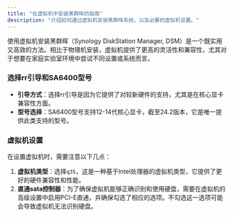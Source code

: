 ```yaml
---
title: "在虚拟机中安装黑群晖的指南"
description: "介绍如何通过虚拟机安装黑群晖系统，以及必要的虚拟机设置。"
---
```



使用虚拟机安装黑群晖（Synology DiskStation Manager,
DSM）是一个既实用又高效的方法。相比于物理机安装，虚拟机提供了更高的灵活性和兼容性，尤其对于想要在家庭实验室环境中尝试不同设置或系统而言。


### 选择rr引导和SA6400型号

- **引导方式**：选择rr引导是因为它提供了对较新硬件的支持，尤其是在核心显卡兼容性方面。
- **型号选择**：SA6400型号支持12-14代核心显卡，截至24.2版本，它是唯一提供此类支持的型号。

### 虚拟机设置

在设置虚拟机时，需要注意以下几点：

1. **虚拟机类型**：选择`q35`，这是一种基于Intel处理器的虚拟机类型，它提供了更好的硬件兼容性和性能。
2. **直通sata控制器**：为了确保虚拟机能够正确识别和使用硬盘，需要在虚拟机的高级设置中启用PCI-E直通，并确保勾选了相应的选项。不勾选这一选项可能会导致虚拟机无法识别硬盘。